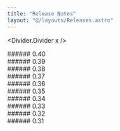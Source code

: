 ```yaml
---
title: "Release Notes"
layout: "@/layouts/Releases.astro"
---
```




<Divider.Divider x />
<div class="release-wrapper">
  ###### 0.40
  <Release0400 />
</div>
<Divider.Divider x />
<div class="release-wrapper">
  ###### 0.39
  <Release0390 />
</div>
<Divider.Divider x />
<div class="release-wrapper">
  ###### 0.38
  <Release0380 />
</div>
<Divider.Divider x />
<div class="release-wrapper">
  ###### 0.37
  <Release0370 />
</div>
<Divider.Divider x />
<div class="release-wrapper">
  ###### 0.36
  <Release0360 />
</div>
<Divider.Divider x />
<div class="release-wrapper">
  ###### 0.35
  <Release0350 />
</div>
<Divider.Divider x />
<div class="release-wrapper">
  ###### 0.34
  <Release0340 />
</div>
<Divider.Divider x />
<div class="release-wrapper">
  ###### 0.33
  <Release0330 />
</div>
<Divider.Divider x />
<div class="release-wrapper">
  ###### 0.32
  <Release0320 />
</div>
<Divider.Divider x />
<div class="release-wrapper">
  ###### 0.31
  <Release0310 />
</div>
